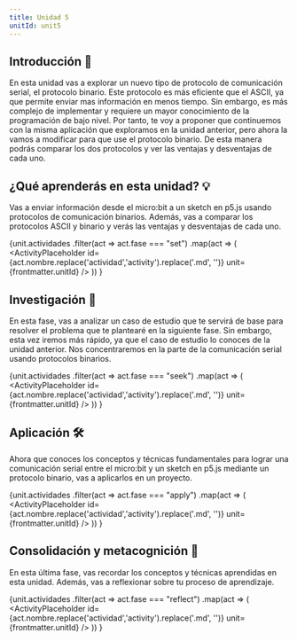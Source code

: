 ```yaml
---
title: Unidad 5
unitId: unit5
---
```




## Introducción 📜

En esta unidad vas a explorar un nuevo tipo de protocolo de comunicación serial, 
el protocolo binario. Este protocolo es más eficiente que el ASCII, ya que permite enviar 
mas información en menos tiempo. Sin embargo, es más complejo de implementar y 
requiere un mayor conocimiento de la programación de bajo nivel. Por tanto, 
te voy a proponer que continuemos con la misma aplicación que exploramos en la unidad anterior, 
pero ahora la vamos a modificar para que use el protocolo binario. De esta manera 
podrás comparar los dos protocolos y ver las ventajas y desventajas de cada uno. 

## ¿Qué aprenderás en esta unidad? 💡

Vas a enviar información desde el micro:bit a un sketch en p5.js usando 
protocolos de comunicación binarios. Además, vas a comparar los protocolos 
ASCII y binario y verás las ventajas y desventajas de cada uno.

{unit.actividades
  .filter(act => act.fase === "set")
  .map(act => (
    <ActivityPlaceholder 
      id={act.nombre.replace('actividad','activity').replace('.md', '')} 
      unit={frontmatter.unitId} 
    />
  ))
}

## Investigación 🔎

En esta fase, vas a analizar un caso de estudio que te servirá de base 
para resolver el problema que te plantearé en la siguiente fase. Sin embargo, 
esta vez iremos más rápido, ya que el caso de estudio lo conoces de la unidad 
anterior. Nos concentraremos en la parte de la comunicación serial usando 
protocolos binarios.

{unit.actividades
  .filter(act => act.fase === "seek")
  .map(act => (
    <ActivityPlaceholder 
      id={act.nombre.replace('actividad','activity').replace('.md', '')} 
      unit={frontmatter.unitId}
    />
  ))
}

## Aplicación 🛠

Ahora que conoces los conceptos y técnicas fundamentales para lograr 
una comunicación serial entre el micro:bit y un sketch en p5.js mediante 
un protocolo binario, vas a aplicarlos en un proyecto.

{unit.actividades
  .filter(act => act.fase === "apply")
  .map(act => (
    <ActivityPlaceholder 
      id={act.nombre.replace('actividad','activity').replace('.md', '')} 
      unit={frontmatter.unitId} 
    />
  ))
}

## Consolidación y metacognición 🤔

En esta última fase, vas recordar los conceptos y técnicas aprendidas 
en esta unidad. Además, vas a reflexionar sobre tu proceso de aprendizaje.

{unit.actividades
  .filter(act => act.fase === "reflect")
  .map(act => (
    <ActivityPlaceholder 
      id={act.nombre.replace('actividad','activity').replace('.md', '')} 
      unit={frontmatter.unitId} 
    />
  ))
}